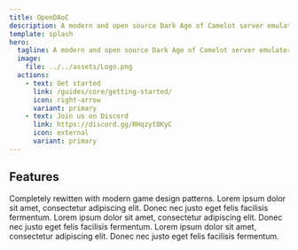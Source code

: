```yaml
---
title: OpenDAoC
description: A modern and open source Dark Age of Camelot server emulator based on DOLSharp.
template: splash
hero:
  tagline: A modern and open source Dark Age of Camelot server emulator based on DOLSharp.
  image:
    file: ../../assets/Logo.png
  actions:
    - text: Get started
      link: /guides/core/getting-started/
      icon: right-arrow
      variant: primary
    - text: Join us on Discord
      link: https://discord.gg/RHqzyt8KyC
      icon: external
	  variant: primary
---
```



## Features

<CardGrid stagger>
	<Card title="Modern" icon="pencil">
		Completely rewitten with modern game design patterns.
	</Card>
	<Card title="Feature 2" icon="add-document">
		Lorem ipsum dolor sit amet, consectetur adipiscing elit. Donec nec justo eget felis facilisis fermentum.
	</Card>
	<Card title="Feature 3" icon="setting">
		Lorem ipsum dolor sit amet, consectetur adipiscing elit. Donec nec justo eget felis facilisis fermentum.
	</Card>
	<Card title="Feature 4" icon="open-book">
		Lorem ipsum dolor sit amet, consectetur adipiscing elit. Donec nec justo eget felis facilisis fermentum.
	</Card>
</CardGrid>
